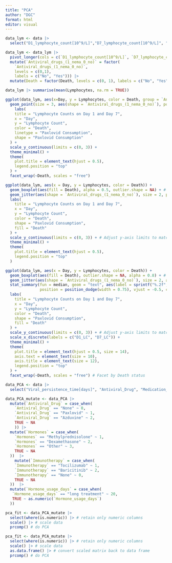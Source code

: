 ```yaml
---
title: "PCA"
author: "DGC"
format: html
editor: visual
---
```


```r
data_lym <- data |>
  select("D1_lymphocyte_count[10^9/L]","D7_lymphocyte_count[10^9/L]", "Antiviral_drugs_(1_nema_0_no)","Death")
```

```r
data_lym <- data_lym |>
  pivot_longer(cols = c(`D1_lymphocyte_count[10^9/L]`, `D7_lymphocyte_count[10^9/L]`), names_to = "Day", values_to = "Lymphocytes") |>
  mutate(`Antiviral_drugs_(1_nema_0_no)` = factor(
    `Antiviral_drugs_(1_nema_0_no)`, 
    levels = c(0,1),
    labels = c("No", "Yes"))) |>
  mutate(Death = factor(Death, levels = c(0, 1), labels = c("No", "Yes")))
```

```r
data_lym |> summarise(mean(Lymphocytes, na.rm = TRUE))
```

```r
ggplot(data_lym, aes(x=Day, y = Lymphocytes, color = Death, group = `Antiviral_drugs_(1_nema_0_no)`)) +
  geom_point(size = 3, aes(shape = `Antiviral_drugs_(1_nema_0_no)`), position = position_jitter(width = 0.35)) +
    labs(
    title = "Lymphocyte Counts on Day 1 and Day 7",
    x = "Day",
    y = "Lymphocyte Count",
    color = "Death",
    linetype = "Paxlovid Consumption",
    shape = "Paxlovid Consumption"
  ) +
  scale_y_continuous(limits = c(0, 3)) +
  theme_minimal() +
  theme(
    plot.title = element_text(hjust = 0.5),
    legend.position = "top"
  ) +
  facet_wrap(~Death, scales = "free")
```

```r
ggplot(data_lym, aes(x = Day, y = Lymphocytes, color = Death)) +
  geom_boxplot(aes(fill = Death), alpha = 0.5, outlier.shape = NA) + # Boxplot with transparency
  geom_jitter(aes(shape = `Antiviral_drugs_(1_nema_0_no)`), size = 2, position = position_jitter(width = 0.2)) + # Jittered points overlaid
  labs(
    title = "Lymphocyte Counts on Day 1 and Day 7",
    x = "Day",
    y = "Lymphocyte Count",
    color = "Death",
    shape = "Paxlovid Consumption",
    fill = "Death"
  ) +
  scale_y_continuous(limits = c(0, 3)) + # Adjust y-axis limits to match data
  theme_minimal() +
  theme(
    plot.title = element_text(hjust = 0.5),
    legend.position = "top"
  )
```

```r
ggplot(data_lym, aes(x = Day, y = Lymphocytes, color = Death)) +
  geom_boxplot(aes(fill = Death), outlier.shape = NA, alpha = 0.8) + # Solid boxplots
  geom_jitter(aes(shape = `Antiviral_drugs_(1_nema_0_no)`), size = 2, alpha = 0.8, position = position_jitter(width = 0.15)) + 
  stat_summary(fun = median, geom = "text", aes(label = sprintf("%.2f", ..y..)), 
               position = position_dodge(width = 0.75), vjust = -0.5, color = "black", size = 3) + # Add median values
  labs(
    title = "Lymphocyte Counts on Day 1 and Day 7",
    x = "Day",
    y = "Lymphocyte Count",
    color = "Death",
    shape = "Paxlovid Consumption",
    fill = "Death"
  ) +
  scale_y_continuous(limits = c(0, 3)) + # Adjust y-axis limits to match data
  scale_x_discrete(labels = c("D1_LC", "D7_LC")) +
  theme_minimal() +
  theme(
    plot.title = element_text(hjust = 0.5, size = 14),
    axis.text = element_text(size = 10),
    axis.title = element_text(size = 12),
    legend.position = "top"
  ) +
  facet_wrap(~Death, scales = "free") # Facet by Death status

```

```r
data_PCA <- data |>
  select("Viral_persistence_time[days]", "Antiviral_Drug", "Medication_days", "Hormones", "Hormone_usage_days", "Immunotherapy", "Antibiotics", "Anticoagulation", "Anticoagulant_days", "Mechanical_ventilation_days", "Vasoactive_drugs", "Mask_Oxygen_therapy", "NonInvasive_Oxygen_therapy", "Invasive_Oxygen_therapy", "HighFlow_Oxygen_therapy", "ECMO", "Death") 

```

```r
data_PCA_mutate <- data_PCA |>
  mutate(`Antiviral_Drug` = case_when(
    `Antiviral_Drug` == "None" ~ 0,
    `Antiviral_Drug` == "Paxlovid" ~ 1,
    `Antiviral_Drug` == "Azduvine" ~ 2,
    TRUE ~ NA 
    )) |>
  mutate(`Hormones` = case_when(
    `Hormones` == "Methylprednisolone" ~ 1,
    `Hormones` == "Dexamethasone" ~ 2,
    `Hormones` == "Other" ~ 3,
    TRUE ~ NA
  ))  |>
    mutate(`Immunotherapy` = case_when(
    `Immunotherapy` == "Tocilizumab" ~ 1,
    `Immunotherapy` == "Baricitinib" ~ 2,
    `Immunotherapy` == "None" ~ 0,
    TRUE ~ NA
  ))  |>
  mutate(`Hormone_usage_days` = case_when(
   `Hormone_usage_days` == "long treatment" ~ 20,
   TRUE ~ as.numeric(`Hormone_usage_days`)
  ))
```

```r
pca_fit <- data_PCA_mutate |>
  select(where(is.numeric)) |> # retain only numeric columns
  scale() |> # scale data
  prcomp() # do PCA
```

```r
pca_fit <- data_PCA_mutate |>
  select(where(is.numeric)) |> # retain only numeric columns
  scale() |> # scale data
  as.data.frame() |> # convert scaled matrix back to data frame
  prcomp() # do PCA

```
